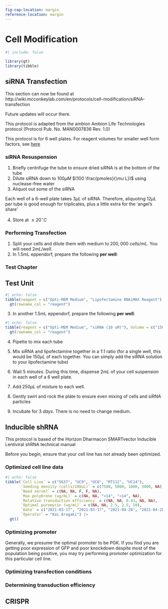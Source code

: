 ```yaml
---
fig-cap-location: margin
reference-location: margin
---
```


# Cell Modification

```r
#| include: false

library(gt)
library(tibble)
```


## siRNA Transfection

::: callout-note
This section can now be found at http://wiki.mcconkeylab.com/en/protocols/cell-modification/siRNA-transfection

Future updates will occur there.
:::

[This protocol is adapted from the ambion Ambion Life Technologies protocol (Protocol Pub. No. MAN0007836 Rev. 1.0)]{.aside}

:::{.callout-note}
This protocol is for 6 well plates. For reagent volumes for smaller well form factors, see [here](https://web.archive.org/web/20210709195152/http://tools.thermofisher.com/content/sfs/manuals/Silencer_Select_PreDsignd_Vdtd_CustomDesign_siRNA_man.pdf)
:::

### siRNA Resuspension

1. Briefly centrifuge the tube to ensure dried siRNA is at the bottom of the tube
2. Dilute siRNA down to $100 \mu M$ $(100 \frac{pmoles}{\mu L})$ using nuclease-free water
3. Aliquot out some of the siRNA

:::{.callout-tip}
Each well of a 6-well plate takes $3 \mu L$ of siRNA. Therefore, aliquoting $12 \mu L$ per tube is good enough for triplicates, plus a little extra for the 'angel's share'
:::

4. Store at $\le 20 ^\circ C$


### Performing Transfection

1. Split your cells and dilute them with medium to $200,000\ cells/mL$. You will need $2mL/well$.
2. In 1.5mL eppendorf, prepare the following **per well**:

### Test Chapter
## Test Unit

```r
#| echo: false
tibble(reagent = c("Opti-MEM Medium", "Lipofectamine RNAiMAX Reagent"), Volume = c("150uL", "9uL"), `Ref #` = c("31985062", "13778150")) |> 
  gt(rowname_col = "reagent")
```

3. In another 1.5mL eppendorf, prepare the following **per well**:

```r
#| echo: false
tibble(reagent = c("Opti-MEM Medium", "siRNA (10 uM)"), Volume = c("150uL", "3uL (30pmol)"), `Ref #` = c("31985062", "varies")) |> 
  gt(rowname_col = "reagent")
```

4. Pipette to mix each tube

5. Mix siRNA and lipofectamine together in a 1:1 ratio (for a single well, this would be $150 \mu L$ of each together. You can simply add the siRNA solution to your lipofectamine tube)

6. Wait $5\ minutes$. During this time, dispense $2mL$ of your cell suspension in each well of a 6 well plate.

7. Add $250 \mu L$ of mixture to each well.

8. Gently swirl and rock the plate to ensure even mixing of cells and siRNA particles

9. Incubate for $3\ days$. There is no need to change medium.

## Inducible shRNA

[This protocol is based of the Horizon Dharmacon SMARTvector Inducible Lentiviral shRNA technical manual]{.aside}

Before you begin, ensure that your cell line has not already been optimized.

### Optimized cell line data

```r
#| echo: false
tibble(`Cell Line` = c("5637", "UC9", "UC6", "RT112", "UC14"),
       `Seeding density (cells/100uL)` = c(7500, 5000, 1000, 3000, NA),
       `Need serum?` = c(NA, NA, F, F, NA),
       `Max polybrene (ug/mL)` = c(NA, NA, ">14", ">14", NA), 
       `Relative transduction efficiency` = c(NA, NA, 0.43, NA, NA),
       `Optimal puromycin (ug/mL)` = c(NA, NA, 2.5, 2.5, 10),
       `Date` = c("2021-03-17", "2021-03-17", "2021-04-28", "2021-04-28", "2022-05-19"),
       `Operator` = "Kai Aragaki") |> 
  gt()

```


### Optimizing promoter

Generally, we presume the optimal promoter to be PGK. If you find you are getting poor expression of GFP and poor knockdown despite most of the population being positive, you may try performing promoter optimization for this particular cell line.


### Optimizing transfection conditions





### Determining transduction efficiency




## CRISPR
